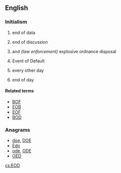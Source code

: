 ==English==

===Initialism===
{{head|en|initialism}}

# {{context|computing|lang=en}} end of data
# {{context|Internet slang|lang=en}} end of discussion
# {{context|military|lang=en}} and ''(law enforcement)'' explosive ordnance disposal
# {{context|finance|legal|lang=en}} Event of Default
# {{context|medical|lang=en}} every other day
# {{context|business|lang=en}} end of day

====Related terms====
* [[BOF]]
* [[EOB]]
* [[EOF]]
* [[BOD]]

===Anagrams===
* [[doe#English|doe]], [[DOE#English|DOE]]
* [[Edo#English|Edo]]
* [[ode#English|ode]], [[ODE#English|ODE]]
* [[OED#English|OED]]

[[cs:EOD]]